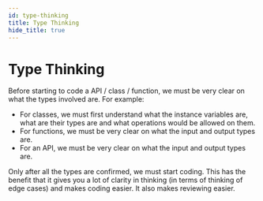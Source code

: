 ```yaml
---
id: type-thinking
title: Type Thinking
hide_title: true
---
```


# Type Thinking

Before starting to code a API / class / function, we must be very clear on what the types involved are. For example:
- For classes, we must first understand what the instance variables are, what are their types are and what operations would be allowed on them.
- For functions, we must be very clear on what the input and output types are.
- For an API, we must be very clear on what the input and output types are.

Only after all the types are confirmed, we must start coding. This has the benefit that it gives you a lot of clarity in thinking (in terms of thinking of edge cases) and makes coding easier. It also makes reviewing easier.



